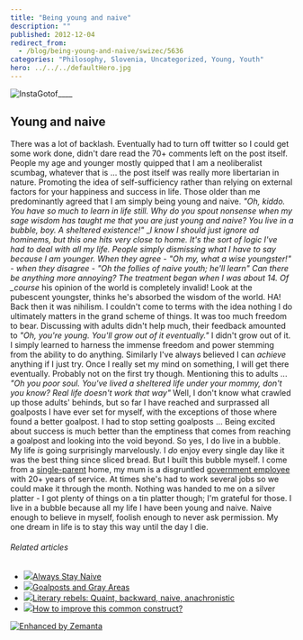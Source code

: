 ```yaml
---
title: "Being young and naive"
description: ""
published: 2012-12-04
redirect_from:
  - /blog/being-young-and-naive/swizec/5636
categories: "Philosophy, Slovenia, Uncategorized, Young, Youth"
hero: ../../../defaultHero.jpg
---
```


![InstaGotof](http://swizec.com/blog/wp-content/uploads/2012/12/Screen-Shot-2012-12-04-at-12.47.42-PM.png "InstaGotof")![]()![]()![]()\_\_\_\_

## Young and naive

There was a lot of backlash. Eventually had to turn off twitter so I could get some work done, didn't dare read the 70+ comments left on the post itself. People my age and younger mostly quipped that I am a neoliberalist scumbag, whatever that is ... the post itself was really more libertarian in nature. Promoting the idea of self-sufficiency rather than relying on external factors for your happiness and success in life. Those older than me predominantly agreed that I am simply being young and naive. _"Oh, kiddo. You have so much to learn in life still. Why do you spout nonsense when my sage wisdom has taught me that you are just young and naive? You live in a bubble, boy. A sheltered existence!"_ \__I know I should just ignore ad hominems, but this one hits very close to home. It's the sort of logic I've had to deal with all my life. People simply dismissing what I have to say because I am younger. When they agree - _"Oh my, what a wise youngster!"_ - when they disagree - _"Oh the follies of naive youth; he'll learn"_ Can there be anything more annoying? The treatment began when I was about 14. Of \_course_ his opinion of the world is completely invalid! Look at the pubescent youngster, thinks he's absorbed the wisdom of the world. HA! Back then it was nihilism. I couldn't come to terms with the idea nothing I do ultimately matters in the grand scheme of things. It was too much freedom to bear. Discussing with adults didn't help much, their feedback amounted to _"Oh, you're young. You'll grow out of it eventually."_ I didn't grow out of it. I simply learned to harness the immense freedom and power stemming from the ability to do anything. Similarly I've always believed I can _achieve_ anything if I just try. Once I really set my mind on something, I will get there eventually. Probably not on the first try though. Mentioning this to adults ... _"Oh you poor soul. You've lived a sheltered life under your mommy, don't you know? Real life doesn't work that way"_ Well, I don't know what crawled up those adults' behinds, but so far I have reached and surprassed all goalposts I have ever set for myself, with the exceptions of those where found a better goalpost. I had to stop setting goalposts ... Being excited about success is much better than the emptiness that comes from reaching a goalpost and looking into the void beyond. So yes, I do live in a bubble. My life _is_ going surprisingly marvelously. I _do_ enjoy every single day like it was the best thing since sliced bread. But I built this bubble myself. I come from a [single-parent](http://en.wikipedia.org/wiki/Single_parent "Single parent") home, my mum is a disgruntled [government employee](http://en.wikipedia.org/wiki/Civil_service "Civil service") with 20+ years of service. At times she's had to work several jobs so we could make it through the month. Nothing was handed to me on a silver platter - I got plenty of things on a tin platter though; I'm grateful for those. I live in a bubble because all my life I have been young and naive. Naive enough to believe in myself, foolish enough to never ask permission. My one dream in life is to stay this way until the day I die.

###### Related articles

- [![](http://i.zemanta.com/129649866_80_80.jpg)](http://ornamentalelements.com/2012/12/03/always-stay-naive/)[Always Stay Naive](http://ornamentalelements.com/2012/12/03/always-stay-naive/)
- [![](http://i.zemanta.com/118276132_80_80.jpg)](http://tomaplomb.blogspot.com/2012/10/goalposts-and-gray-areas.html)[Goalposts and Gray Areas](http://tomaplomb.blogspot.com/2012/10/goalposts-and-gray-areas.html)
- [![](http://i.zemanta.com/noimg_78_80_80.jpg)](http://bardhasflown.wordpress.com/2012/11/20/the-next-real/)[Literary rebels: Quaint, backward, naive, anachronistic](http://bardhasflown.wordpress.com/2012/11/20/the-next-real/)
- [![](http://i.zemanta.com/noimg_45_80_80.jpg)](http://stackoverflow.com/questions/13701374/how-to-improve-this-common-construct)[How to improve this common construct?](http://stackoverflow.com/questions/13701374/how-to-improve-this-common-construct)

[![Enhanced by Zemanta](http://img.zemanta.com/zemified_e.png?x-id=82c25b76-edc1-4dae-9c53-a29763261266)](http://www.zemanta.com/?px "Enhanced by Zemanta")
